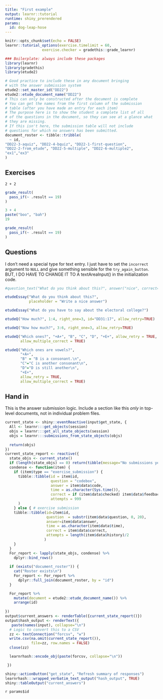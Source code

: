 ```yaml
---
title: "First example"
output: learnr::tutorial
runtime: shiny_prerendered
params:
  id: dog-leap-hose
---
```


```r
knitr::opts_chunk$set(echo = FALSE)
learnr::tutorial_options(exercise.timelimit = 60, 
                 exercise.checker = gradethis::grade_learnr)
```
```r
### Boilerplate: always include these packages
library(learnr)
library(gradethis)
library(etude2)
```

```r
# Good practice to include these in any document bringing
# with the answer submission system
etude2::set_master_id("DD22")
etude2::etude_document_name("DD22")
# This can only be constructed after the document is complete
# You can get the names from the first column of the submission
# table (after you have made an entry for each item)
# The purpose here is to show the student a complete list of all
# of the questions in the document, so they can see at a glance what
# they are missing.
# If this isn't here, the submission table will not include 
# questions for which no answers has been submitted.
document_roster <- tibble::tribble(
  ~ id,
"DD22-3-aquiz", "DD22-4-bquiz", "DD22-1-first-question",
"DD22-2-from_etude", "DD22-5-multiple", "DD22-6-multiple2",
"ex1","ex3"
)
```




## Exercises

```t
2 + 2
```

```r
grade_result(
  pass_if(~ .result == 19)
)
```

```r
3 + 4
paste("boo", "bah")
19
```

```r
grade_result(
  pass_if(~ .result == 19)
)
```

## Questions

I don't need a special type for text entry. I just have to set the `incorrect` argument to `NULL` and give something sensible for the `try_again_button`. BUT, I DO HAVE TO CHANGE IT TO A textAreaInput() in the initialization code.

```r
#question_text("What do you think about this?", answer("nice", correct=TRUE), allow_retry=TRUE, incorrect=NULL, try_again_button = "Edit answer.", placeholder = "Write a nice essay, please!")
```


```r
etudeEssay("What do you think about this?",
           placeholder = "Write a nice answer")
```


```r
etudeEssay("What do you have to say about the electoral college?")
```

```r
etudeQ("How much?", 1:4, right_one=3, id="DD31:17", allow_retry=TRUE)
```

```r
etudeQ("Now how much?", 3:6, right_one=3, allow_retry=TRUE)
```

```r
etudeQ("Which ones?", "+A+", "B", "C", "D", "+E+", allow_retry = TRUE,
       allow_multiple_correct = TRUE)
```

```r
etudeQ("Which ones are vowels?", 
       "+A+", 
       "B" = "B is a consonant.\n", 
       "C"="C is another consonant\n", 
       "D"="D is still another\n", 
       "+E+", 
       allow_retry = TRUE,
       allow_multiple_correct = TRUE)
```

## Hand in

This is the answer submission logic. Include a section like this *only* 
in top-level documents, not in individual problem files.


```r
current_state <- shiny::eventReactive(input$get_state, {
  All <- learnr:::get_objects(session)
  objs = learnr:::get_all_state_objects(session)
  objs = learnr:::submissions_from_state_objects(objs)
  
  return(objs)
})
current_state_report <- reactive({
  state_objs <- current_state()
  if (length(state_objs) == 0) return(tibble(message="No submissions yet"))
  condense <- function(item) {
    if (item$type == "exercise_submission") {
      tibble::tibble(id = item$id, 
                     question = "codebox",
                     answer = item$data$code,
                     time = as.character(Sys.time()), 
                     correct = if (item$data$checked) item$data$feedback$correct else FALSE,
                     attempts = 999
      )
    } else { # exercise submission
    tibble::tibble(id=item$id, 
                   question  = substr(item$data$question, 0, 20),
                   answer=item$data$answer,
                   time = as.character(item$data$time),
                   correct = item$data$correct,
                   attempts = length(item$data$history)/2
                  )
    }
  }
  For_report <- lapply(state_objs, condense) %>%
    dplyr::bind_rows()
  
  if (exists("document_roster")) {
    cat("Roster exists\n")
    For_report <- For_report %>% 
      dplyr::full_join(document_roster, by = "id")
  }

  For_report %>% 
    mutate(document = etude2::etude_document_name()) %>%
    arrange(id)
  
})
output$current_answers <- renderTable({current_state_report()})
output$hash_output <- renderText({
   paste(names(input), collapse="\n")
  # Logic to convert this to a CSV
  zz <- textConnection("forcsv", "w")
  write.csv(na.omit(current_state_report()),
            file=zz, row.names = FALSE)
  close(zz)

  learnrhash::encode_obj(paste(forcsv, collapse="\n"))

 })
```

```r
shiny::actionButton("get_state", "Refresh summary of responses")
learnrhash:::wrapped_verbatim_text_output("hash_output", TRUE)
shiny::tableOutput("current_answers")
```





`r params$id`

